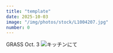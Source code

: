 ```yaml
---
title: "template"
date: 2025-10-03
image: "/img/photos/stock/L1004207.jpg"
number: 0
---
```




<Sheet bkg="#123123" color="#fff">
  <Title
    level={1}
    size="m"
    width="5"
    height="2"
    column="1"
    row="13"
    font="norman-regular">something<br />good</Title>
  <RunningHead>GRASS</RunningHead>
  <Nombre position="bottom-right">Oct. 3</Nombre>
  <Image src="/img/photos/stock/L1004207.jpg" alt="キッチンにて" size="full" />
</Sheet>
